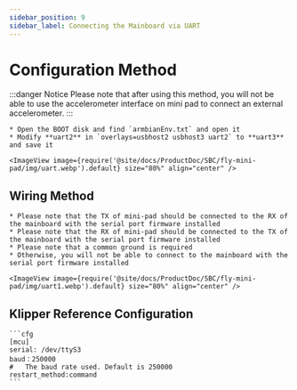 ```yaml
---
sidebar_position: 9
sidebar_label: Connecting the Mainboard via UART
---
```


# Configuration Method

:::danger Notice
Please note that after using this method, you will not be able to use the accelerometer interface on mini pad to connect an external accelerometer.
:::

    * Open the BOOT disk and find `armbianEnv.txt` and open it
    * Modify **uart2** in `overlays=usbhost2 usbhost3 uart2` to **uart3** and save it

    <ImageView image={require('@site/docs/ProductDoc/SBC/fly-mini-pad/img/uart.webp').default} size="80%" align="center" />

## Wiring Method

    * Please note that the TX of mini-pad should be connected to the RX of the mainboard with the serial port firmware installed
    * Please note that the RX of mini-pad should be connected to the TX of the mainboard with the serial port firmware installed
    * Please note that a common ground is required
    * Otherwise, you will not be able to connect to the mainboard with the serial port firmware installed

    <ImageView image={require('@site/docs/ProductDoc/SBC/fly-mini-pad/img/uart1.webp').default} size="80%" align="center" />

## Klipper Reference Configuration

    ```cfg
    [mcu]
    serial: /dev/ttyS3
    baud：250000
    #   The baud rate used. Default is 250000
    restart_method:command
    ```